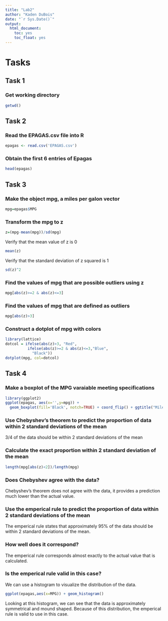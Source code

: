 ```yaml
---
title: "Lab2"
author: "Kaden DuBois"
date: "`r Sys.Date()`"
output:
  html_document:
    toc: yes
    toc_float: yes
---
```


# Tasks
## Task 1
### Get working directory
```r
getwd()
```

## Task 2
### Read the EPAGAS.csv file into R
```r
epagas <- read.csv('EPAGAS.csv')
```

### Obtain the first 6 entries of Epagas
```r
head(epagas)
```

## Task 3
### Make the object mpg, a miles per galon vector
```r
mpg=epagas$MPG
```

### Transform the mpg to z
```r
z=(mpg-mean(mpg))/sd(mpg)
```

Verify that the mean value of z is 0
```r
mean(z)
```

Verify that the standard deviation of z squared is 1
```r
sd(z)^2
```

### Find the values of mpg that are possible outliers using z
```r
mpg[abs(z)>=2 & abs(z)<=3]
```

### Find the values of mpg that are defined as outliers
```r
mpg[abs(z)>3]
```

### Construct a dotplot of mpg with colors
```r
library(lattice)
dotcol = ifelse(abs(z)>3, "Red",
          ifelse(abs(z)>=2 & abs(z)<=3,"Blue", 
            "Black"))
dotplot(mpg, col=dotcol)
```

## Task 4
### Make a boxplot of the MPG varaiable meeting specifications
```r
library(ggplot2)
ggplot(epagas, aes(x='',y=mpg)) + 
  geom_boxplot(fill='Black', notch=TRUE) + coord_flip() + ggtitle("Miles Per Gallon - Kaden DuBois")
```

### Use Chebyshev’s theorem to predict the proportion of data within 2 standard deviations of the mean

3/4 of the data should be within 2 standard deviations of the mean

### Calculate the exact proportion within 2 standard deviation of the mean
```r
length(mpg[abs(z)<2])/length(mpg)
```

### Does Chebyshev agree with the data?

Chebyshev's theorem does not agree with the data, it provides a prediction much lower than the actual value.

### Use the emperical rule to predict the proportion of data within 2 standard deviations of the mean

The emperical rule states that approximately 95% of the data should be within 2 standard deviations of the mean.

### How well does it correspond?

The emperical rule corresponds almost exactly to the actual value that is calculated.

### Is the emperical rule valid in this case?
We can use a histogram to visualize the distribution of the data.
```r
ggplot(epagas,aes(x=MPG)) + geom_histogram()
```  

Looking at this histogram, we can see that the data is approximately symmetrical and mound shaped. Because of this distribution, the emperical rule is valid to use in this case.
